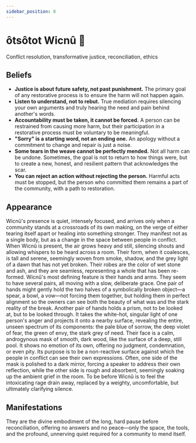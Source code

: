 ```yaml
---
sidebar_position: 8
---
```



# ôtsôtot Wicnû 💎

Conflict resolution, transformative justice, reconciliation, ethics

## Beliefs

- **Justice is about future safety, not past punishment.** The primary goal of
  any restorative process is to ensure the harm will not happen again.
- **Listen to understand, not to rebut.** True mediation requires silencing your
  own arguments and truly hearing the need and pain behind another's words.
- **Accountability must be taken, it cannot be forced.** A person can be
  restrained from causing more harm, but their participation in a restorative
  process must be voluntary to be meaningful.
- **"Sorry" is a starting word, not an ending one.** An apology without a
  commitment to change and repair is just a noise.
- **Some tears in the weave cannot be perfectly mended.** Not all harm can be
  undone. Sometimes, the goal is not to return to how things were, but to create
  a new, honest, and resilient pattern that acknowledges the scar.
- **You can reject an action without rejecting the person.** Harmful acts must
  be stopped, but the person who committed them remains a part of the community,
  with a path to restoration.

## Appearance

Wicnû's presence is quiet, intensely focused, and arrives only when a community
stands at a crossroads of its own making, on the verge of either tearing itself
apart or healing into something stronger. They manifest not as a single body,
but as a change in the space between people in conflict. When Wicnû is present,
the air grows heavy and still, silencing shouts and allowing whispers to be
heard across a room. Their form, when it coalesces, is tall and serene,
seemingly woven from smoke, shadow, and the grey light of a dawn that has not
yet broken. Their robes are the color of wet stone and ash, and they are
seamless, representing a whole that has been re-formed. Wicnû's most defining
feature is their hands and arms. They seem to have several pairs, all moving
with a slow, deliberate grace. One pair of hands might gently hold the two
halves of a symbolically broken object—a spear, a bowl, a vow—not forcing them
together, but holding them in perfect alignment so the owners can see both the
beauty of what was and the stark reality of the break. Another pair of hands
holds a prism, not to be looked at, but to be looked through. It takes the
white-hot, singular light of one person's anger and projects it onto a nearby
surface, revealing the entire, unseen spectrum of its components: the pale blue
of sorrow, the deep violet of fear, the green of envy, the stark grey of need.
Their face is a calm, androgynous mask of smooth, dark wood, like the surface of
a deep, still pool. It shows no emotion of its own, offering no judgment,
condemnation, or even pity. Its purpose is to be a non-reactive surface against
which the people in conflict can see their own expressions. Often, one side of
the mask is polished to a dark mirror, forcing a speaker to address their own
reflection, while the other side is rough and absorbent, seemingly soaking up
the ambient grief in the room. To be before Wicnû is to feel the intoxicating
rage drain away, replaced by a weighty, uncomfortable, but ultimately clarifying
silence. 

## Manifestations

They are the divine embodiment of the long, hard pause before reconciliation,
offering no answers and no peace—only the space, the tools, and the profound,
unnerving quiet required for a community to mend itself.

<HisyeoTooltip />